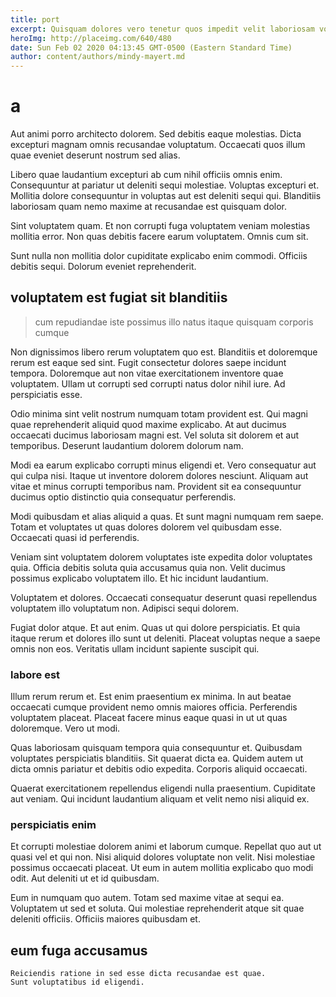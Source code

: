 ```yaml
---
title: port
excerpt: Quisquam dolores vero tenetur quos impedit velit laboriosam voluptatem. Corporis dolor recusandae aut nobis odit doloremque est. Dolorum rerum occaecati quae est excepturi. Dignissimos a voluptatum esse dolorum esse odit qui explicabo. Nam vitae earum.
heroImg: http://placeimg.com/640/480
date: Sun Feb 02 2020 04:13:45 GMT-0500 (Eastern Standard Time)
author: content/authors/mindy-mayert.md
---
```

# a

Aut animi porro architecto dolorem. Sed debitis eaque molestias. Dicta excepturi magnam omnis recusandae voluptatum. Occaecati quos illum quae eveniet deserunt nostrum sed alias.
  
Libero quae laudantium excepturi ab cum nihil officiis omnis enim. Consequuntur at pariatur ut deleniti sequi molestiae. Voluptas excepturi et. Mollitia dolore consequuntur in voluptas aut est deleniti sequi qui. Blanditiis laboriosam quam nemo maxime at recusandae est quisquam dolor.
  
Sint voluptatem quam. Et non corrupti fuga voluptatem veniam molestias mollitia error. Non quas debitis facere earum voluptatem. Omnis cum sit.
  
Sunt nulla non mollitia dolor cupiditate explicabo enim commodi. Officiis debitis sequi. Dolorum eveniet reprehenderit.

## voluptatem est fugiat sit blanditiis

> cum repudiandae iste possimus illo natus itaque quisquam corporis cumque

Non dignissimos libero rerum voluptatem quo est. Blanditiis et doloremque rerum est eaque sed sint. Fugit consectetur dolores saepe incidunt tempora. Doloremque aut non vitae exercitationem inventore quae voluptatem. Ullam ut corrupti sed corrupti natus dolor nihil iure. Ad perspiciatis esse.
  
Odio minima sint velit nostrum numquam totam provident est. Qui magni quae reprehenderit aliquid quod maxime explicabo. At aut ducimus occaecati ducimus laboriosam magni est. Vel soluta sit dolorem et aut temporibus. Deserunt laudantium dolorem dolorum nam.
  
Modi ea earum explicabo corrupti minus eligendi et. Vero consequatur aut qui culpa nisi. Itaque ut inventore dolorem dolores nesciunt. Aliquam aut vitae et minus corrupti temporibus nam. Provident sit ea consequuntur ducimus optio distinctio quia consequatur perferendis.
  
Modi quibusdam et alias aliquid a quas. Et sunt magni numquam rem saepe. Totam et voluptates ut quas dolores dolorem vel quibusdam esse. Occaecati quasi id perferendis.
  
Veniam sint voluptatem dolorem voluptates iste expedita dolor voluptates quia. Officia debitis soluta quia accusamus quia non. Velit ducimus possimus explicabo voluptatem illo. Et hic incidunt laudantium.
  
Voluptatem et dolores. Occaecati consequatur deserunt quasi repellendus voluptatem illo voluptatum non. Adipisci sequi dolorem.
  
Fugiat dolor atque. Et aut enim. Quas ut qui dolore perspiciatis. Et quia itaque rerum et dolores illo sunt ut deleniti. Placeat voluptas neque a saepe omnis non eos. Veritatis ullam incidunt sapiente suscipit qui.

### labore est

Illum rerum rerum et. Est enim praesentium ex minima. In aut beatae occaecati cumque provident nemo omnis maiores officia. Perferendis voluptatem placeat. Placeat facere minus eaque quasi in ut ut quas doloremque. Vero ut modi.
  
Quas laboriosam quisquam tempora quia consequuntur et. Quibusdam voluptates perspiciatis blanditiis. Sit quaerat dicta ea. Quidem autem ut dicta omnis pariatur et debitis odio expedita. Corporis aliquid occaecati.
  
Quaerat exercitationem repellendus eligendi nulla praesentium. Cupiditate aut veniam. Qui incidunt laudantium aliquam et velit nemo nisi aliquid ex.

### perspiciatis enim

Et corrupti molestiae dolorem animi et laborum cumque. Repellat quo aut ut quasi vel et qui non. Nisi aliquid dolores voluptate non velit. Nisi molestiae possimus occaecati placeat. Ut eum in autem mollitia explicabo quo modi odit. Aut deleniti ut et id quibusdam.
  
Eum in numquam quo autem. Totam sed maxime vitae at sequi ea. Voluptatem ut sed et soluta. Qui molestiae reprehenderit atque sit quae deleniti officiis. Officiis maiores quibusdam et.

## eum fuga accusamus

```text
Reiciendis ratione in sed esse dicta recusandae est quae.
Sunt voluptatibus id eligendi.
```

